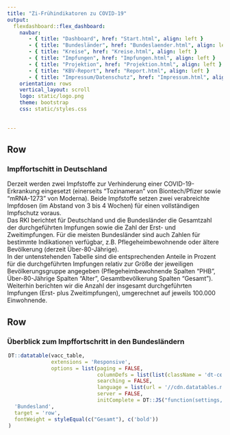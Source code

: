```yaml
---
title: "Zi-Frühindikatoren zu COVID-19"
output: 
  flexdashboard::flex_dashboard:
    navbar:
       - { title: "Dashboard", href: "Start.html", align: left }
       - { title: "Bundesländer", href: "Bundeslaender.html", align: left }
       - { title: "Kreise", href: "Kreise.html", align: left }
       - { title: "Impfungen", href: "Impfungen.html", align: left }
       - { title: "Projektion", href: "Projektion.html", align: left }
       - { title: "KBV-Report", href: "Report.html", align: left }
       - { title: "Impressum/Datenschutz", href: "Impressum.html", align: left }
    orientation: rows
    vertical_layout: scroll 
    logo: static/logo.png
    theme: bootstrap
    css: static/styles.css
    
    
---
```


Row
-----------------------------------------------------------------------

### **Impffortschitt in Deutschland** 

Derzeit werden zwei Impfstoffe zur Verhinderung einer COVID-19-Erkrankung eingesetzt (einerseits "Tozinameran" von Biontech/Pfizer sowie "mRNA-1273" von Moderna). Beide Impfstoffe setzen zwei verabreichte Impfdosen (im Abstand von 3 bis 4 Wochen) für einen vollständigen Impfschutz voraus.\
Das RKI berichtet für Deutschland und die Bundesländer die Gesamtzahl der durchgeführten Impfungen sowie die Zahl der Erst- und Zweitimpfungen. Für die meisten Bundesländer sind auch Zahlen für bestimmte Indikationen verfügbar, z.B. Pflegeheimbewohnende oder ältere Bevölkerung (derzeit Über-80-Jährige).\
In der untenstehenden Tabelle sind die entsprechenden Anteile in Prozent für die durchgeführten Impfungen relativ zur Größe der jeweiligen Bevölkerungsgruppe angegeben (Pflegeheimbewohnende Spalten "PHB", Über-80-Jährige Spalten "Alter", Gesamtbevölkerung Spalten "Gesamt"). Weiterhin berichten wir die Anzahl der insgesamt durchgeführten Impfungen (Erst- plus Zweitimpfungen), umgerechnet auf jeweils 100.000 Einwohnende.

Row
-----------------------------------------------------------------------

### **Überblick zum Impffortschritt in den Bundesländern**

<div style = "width:99% !important; height:auto; margin: auto;">
```r
DT::datatable(vacc_table,
              extensions = 'Responsive',
              options = list(paging = FALSE,
                             columnDefs = list(list(className = 'dt-center', targets = 2:8)),
                             searching = FALSE,
                             language = list(url = '//cdn.datatables.net/plug-ins/1.10.11/i18n/German.json'),
                             server = FALSE,
                             initComplete = DT::JS("function(settings, json) {","$(this.api().table().header()).css({'background-color':'#0086C5','color': '#fff'});","}"))) %>% formatStyle(
  'Bundesland',
  target = 'row',
  fontWeight = styleEqual(c("Gesamt"), c('bold'))
)

```
</div>